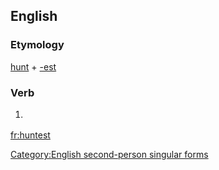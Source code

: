 ==English==

===Etymology===
[[hunt]] + [[-est]]

===Verb===
{{en-verb form}}

# {{context|archaic}} {{form of|Second-person singular simple present form|hunt}}

[[Category:English second-person singular forms]]

[[fr:huntest]]
